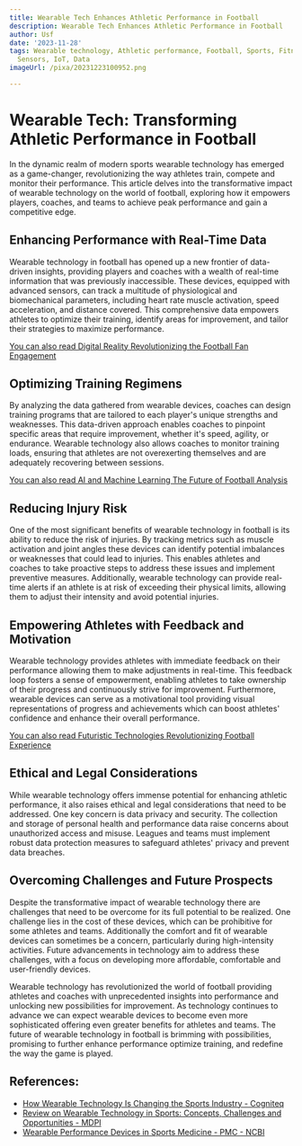 ```yaml
---
title: Wearable Tech Enhances Athletic Performance in Football
description: Wearable Tech Enhances Athletic Performance in Football
author: Usf
date: '2023-11-28'
tags: Wearable technology, Athletic performance, Football, Sports, Fitness, Tracking,
  Sensors, IoT, Data
imageUrl: /pixa/20231223100952.png

---
```

# Wearable Tech: Transforming Athletic Performance in Football

In  the dynamic  realm of modern sports wearable technology has emerged as a game-changer,  revolutionizing the way athletes train, compete and  monitor their performance. This article delves into the transformative impact of wearable technology on  the world of football, exploring how it empowers players, coaches, and teams to achieve peak performance and gain  a competitive edge.

## Enhancing Performance with Real-Time Data
Wearable technology in football has opened up a new frontier  of data-driven insights, providing players and coaches with a wealth of real-time information that was previously inaccessible. These  devices, equipped with advanced sensors, can track a multitude of physiological and biomechanical parameters, including heart rate muscle activation, speed  acceleration, and distance covered. This comprehensive data empowers  athletes to optimize their training, identify areas  for improvement, and tailor their strategies to  maximize performance.

[You can also read  Digital Reality  Revolutionizing the Football Fan Engagement](Digital%20Reality%20Revolutionizing%20the%20Football%20Fan%20Engagement)


## Optimizing Training  Regimens
By analyzing the data gathered from wearable devices, coaches can design training programs that are tailored to each player's unique strengths and weaknesses. This data-driven approach enables coaches  to pinpoint specific areas  that require  improvement, whether it's speed,  agility, or endurance. Wearable technology also allows coaches  to monitor training loads, ensuring that athletes are not overexerting themselves and  are adequately recovering between sessions.

[You can also read AI and Machine Learning The Future of Football Analysis](AI%20and%20Machine%20Learning%20The%20Future%20of%20Football%20Analysis)


## Reducing Injury Risk
One of the most significant  benefits  of wearable technology in football is its  ability  to reduce the  risk of injuries. By tracking metrics such as muscle activation and joint angles these devices can identify potential imbalances or weaknesses that could lead to injuries. This enables athletes and  coaches to take proactive steps to  address these issues  and implement preventive measures. Additionally, wearable technology can provide real-time alerts if an athlete is at risk of exceeding their  physical limits, allowing them to adjust their intensity and avoid  potential injuries.

##  Empowering Athletes with Feedback and Motivation
Wearable technology provides athletes with immediate feedback on their performance allowing them to make  adjustments in real-time.  This  feedback loop fosters a sense of empowerment, enabling athletes to take ownership of their progress  and continuously strive for improvement. Furthermore, wearable devices can serve  as a motivational  tool providing visual  representations of progress and achievements which can boost athletes' confidence and  enhance their overall  performance.

[You can also read Futuristic Technologies Revolutionizing  Football Experience](Futuristic%20Technologies%20Revolutionizing%20Football%20Experience)


## Ethical and Legal Considerations
While wearable technology offers  immense potential for enhancing athletic performance, it also raises ethical and legal considerations that need to be addressed. One key concern is data privacy and security. The collection and storage of personal health and performance data raise concerns about unauthorized access and misuse. Leagues and teams must implement  robust data protection measures to safeguard  athletes' privacy  and prevent data breaches.

## Overcoming Challenges and Future Prospects
Despite the  transformative impact of wearable technology there are  challenges that need to be overcome for  its full potential to  be realized.  One challenge lies in the cost of these devices, which can be prohibitive  for some athletes and teams. Additionally  the comfort and fit  of wearable devices can sometimes be a concern, particularly during  high-intensity activities. Future advancements in technology aim to address these challenges, with a focus on developing more affordable, comfortable and user-friendly devices.

Wearable technology has revolutionized the world of football providing athletes and coaches with unprecedented insights into performance and unlocking new possibilities for improvement.  As technology continues to advance we can expect  wearable devices to become even more sophisticated offering even greater benefits for athletes and teams. The future of  wearable technology in football is brimming with possibilities,  promising to further enhance performance optimize training, and redefine  the way the game is  played.

## References:
- [How Wearable Technology Is Changing the Sports Industry - Cogniteq](https://www.cogniteq.com/blog/how-wearable-technology-changing-sports-industry)
- [Review on Wearable Technology in Sports: Concepts, Challenges and Opportunities - MDPI](https://www.mdpi.com/2076-3417/13/18/10399)
- [Wearable Performance Devices in Sports Medicine - PMC - NCBI](https://www.ncbi.nlm.nih.gov/pmc/articles/PMC4702159/)
